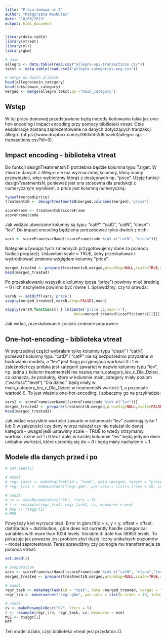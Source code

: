 ```yaml
---
title: "Praca domowa nr 2"
author: "Małgorzata Wachulec"
date: "18/03/2019"
output: html_document
---
```


```r
library(data.table)
library(vtreat)
library(mlr)
library(gbm)

# dane
allegro <- data.table(read.csv("allegro-api-transactions.csv"))
tekst <- data.table(read.csv2("allegro-categories-eng.csv"))

# merge na dwoch plikach
head(allegro$main_category)
head(tekst$main_category)
merged <- merge(allegro,tekst,by ="main_category")
```

## Wstęp

W tej pracy domowej przedstawione będą metody kodowania takie jak one-hot-encoding i impact encoding przy pomocy bibilioteki vtreat. Obie eksploracje zostaną zaprezentowane na danych dotyczących tranzakcji Allegro (https://www.dropbox.com/s/360xhh2d9lnaek3/allegro-api-transactions.csv?dl=0).

## Impact encoding - biblioteka vtreat

Do funkcji designTreatmentsN() potrzebna będzie kolumna typu Target. W zbiorze danych z Allegro nie ma wyznaczonej kolumny, którą mamy przewidzieć, więc wybierzmy którąś z dostępnych np. "price". Użyję funkcji designTreatmentsN, ponieważ jest ona stosowna dla predykcji z numerycznym wynikiem, a price jest kolumną numeryczną:  

```r
typeof(merged$price)
treatmentsN <- designTreatmentsN(merged,colnames(merged),'price')
```

```r
scoreFrame <- treatmentsN$scoreFrame
scoreFrame$code
```

Jak widzać utworzone kolumny są typu: "catP", "catD", "catN", "clean" i "lev". Do impact encoding będziemy potrzebować tylko dwóch z nich:

```r
vars <- scoreFrame$varName[(scoreFrame$code %in% c("catN", "clean"))]
```

Natępnie używając tych zmiennych przygotowujemy dane za pomocą funkcji prepare(). Ustawiłam scale = TRUE, żeby przeskalować i wyśrodkować zmienne względem kolumny "price".

```r
merged_treated <- prepare(treatmentsN,merged,pruneSig=NULL,scale=TRUE,varRestriction = vars)
head(merged_treated)
```

Po przeskalowaniu wszystkie kolumny (poza "price") powinny mieć średnią ~ 0 i ich nachylenie powinno być równe 1. Sprawdźmy, czy to prawda:

```r
varsN <- setdiff(vars,'price')
sapply(merged_treated[,varsN,drop=FALSE],mean)

sapply(varsN,function(c) { lm(paste('price',c,sep='~'),
                               data=merged_treated)$coefficients[[2]]})
```

Jak widać, przeskalowanie zostało zrobione poprawnie.

## One-hot-encoding - biblioteka vtreat

W poprzedniej części wybrałam tylko kolumny typu "clean" i "catN", ponieważ kolumny typu "catD" i "catP" nie są bezpośrednio przydatne w budowaniu modelu, a "lev" jest flagą przyjmującą wartości 0 i 1 w zależności czy próbka jest kategorii zawartej w nazwie kolumny typu "lev", np. jedna z kolumn treatmentsN ma nazwę main_category_lev_x_Dla_Dzieci, co oznacza, że produkty, które w kolumnie main_category miały poziom ("wartość","level") "Dla dzieci" będą miały w main_category_lev_x_Dla_Dzieci w treatmentsN wartość 1, a pozostałe wartość 0. To jest właśnie one-hot-encoding.  i zobaczmy go na przykładzie:

```r
vars2 <- scoreFrame$varName[(scoreFrame$code %in% c("lev"))]
merged_treated2 <- prepare(treatmentsN,merged,pruneSig=NULL,scale=FALSE,varRestriction = vars2)
head(merged_treated2)
```

Jak widać wszystkie wartości zawarte w kolumnach "lev" zawierają tylko 1 lub 0 w zależności czy dany wiersz należał czy nie należał do danej kategorii - uwaga! jeśli ustawimy scale = TRUE to wtedy otrzymamy wartości różne od 1 i 0 lecz dalej w każdej kolumnie "lev" będą jedynie dwie unikalne wartości, które uśrednią się do ~ 0 i będą miały nachylenie ~ 1.

## Modele dla danych przed i po

```r
# set.seed(1)

# model
# regr_task1 <- makeRegrTask(id = "task", data =merged, target = "price")
# regr_lrn1 <- makeLearner("regr.gbm", par.vals = list(n.trees = 10, interaction.depth = 1))

# audit 
# cv <- makeResampleDesc("CV", iters = 5)
# r <- resample(regr_lrn1, regr_task1, cv, measures = mse)
# MSE <- r$aggr[1]
# MSE
```

Powyższy kod wyrzuca błąd: Error in gbm.fit(x = x, y = y, offset = offset, distribution = distribution,: 
  gbm does not currently handle categorical variables with more than 1024 levels. Variable 3: date has 38953 levels. To pokazuje jak poważny jest problem zbyt dużej liczby unikalnych poziomów - model zaprotestował. Teraz sprawdźmy czy pomogła mu transformacja za pomocą vtreat:
  
```r
set.seed(1)

# prepatation
vars <- scoreFrame$varName[(scoreFrame$code %in% c("catN", "clean","lev"))]
merged_treated <- prepare(treatmentsN,merged,pruneSig=NULL,scale=TRUE,varRestriction = vars)

# model
regr_task <- makeRegrTask(id = "task", data =merged_treated, target = "price")
regr_lrn <- makeLearner("regr.gbm", par.vals = list(n.trees = 10, interaction.depth = 1))

# audit 
cv <- makeResampleDesc("CV", iters = 5)
r <- resample(regr_lrn, regr_task, cv, measures = mse)
MSE <- r$aggr[1]
MSE
```

Ten model działa, czyli biblioteka vtreat jest przydatna :D.